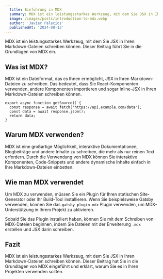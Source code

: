 ```yaml
---
  title: Einführung in MDX
  summary: MDX ist ein leistungsstarkes Werkzeug, mit dem Sie JSX in Ihren Markdown-Dateien schreiben können. Dieser Beitrag führt Sie in die Grundlagen von MDX ein.
  image: /images/posts/introduction-to-mdx.webp
  author: 'Javier Palacios'
  publishedAt: '2024-08-13'
---
```


MDX ist ein leistungsstarkes Werkzeug, mit dem Sie JSX in Ihren Markdown-Dateien
schreiben können. Dieser Beitrag führt Sie in die Grundlagen von MDX ein.

## Was ist MDX?

MDX ist ein Dateiformat, das es Ihnen ermöglicht, JSX in Ihren Markdown-Dateien
zu schreiben. Das bedeutet, dass Sie React-Komponenten verwenden, andere
Komponenten importieren und sogar Inline-JSX in Ihren Markdown-Dateien schreiben
können.

```
export async function getSource() {
  const response = await fetch('https://api.example.com/data');
  const data = await response.json();
  return data;
}
```

## Warum MDX verwenden?

MDX ist eine großartige Möglichkeit, interaktive Dokumentationen, Blogbeiträge
und andere Inhalte zu schreiben, die mehr als nur reinen Text erfordern. Durch
die Verwendung von MDX können Sie interaktive Komponenten, Code-Snippets und
andere dynamische Inhalte einfach in Ihre Markdown-Dateien einbetten.

<Counter />

## Wie man MDX verwendet

Um MDX zu verwenden, müssen Sie ein Plugin für Ihren statischen Site-Generator
oder Ihr Build-Tool installieren. Wenn Sie beispielsweise Gatsby verwenden,
können Sie das `gatsby-plugin-mdx` Plugin verwenden, um MDX-Unterstützung in
Ihrem Projekt zu aktivieren.

Sobald Sie das Plugin installiert haben, können Sie mit dem Schreiben von
MDX-Dateien beginnen, indem Sie Dateien mit der Erweiterung `.mdx` erstellen und
JSX darin schreiben.

## Fazit

MDX ist ein leistungsstarkes Werkzeug, mit dem Sie JSX in Ihren Markdown-Dateien
schreiben können. Dieser Beitrag hat Sie in die Grundlagen von MDX eingeführt
und erklärt, warum Sie es in Ihren Projekten verwenden sollten.
